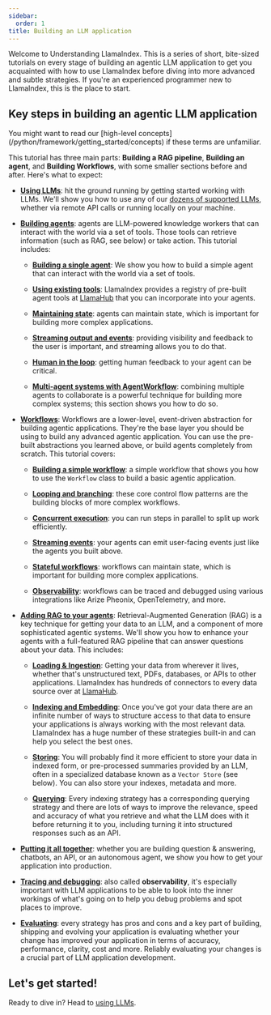 ```yaml
---
sidebar:
  order: 1
title: Building an LLM application
---
```


Welcome to Understanding LlamaIndex. This is a series of short, bite-sized tutorials on every stage of building an agentic LLM application to get you acquainted with how to use LlamaIndex before diving into more advanced and subtle strategies. If you're an experienced programmer new to LlamaIndex, this is the place to start.

## Key steps in building an agentic LLM application

<Aside type="tip">
  You might want to read our [high-level
  concepts](/python/framework/getting_started/concepts) if these terms are
  unfamiliar.
</Aside>

This tutorial has three main parts: **Building a RAG pipeline**, **Building an agent**, and **Building Workflows**, with some smaller sections before and after. Here's what to expect:

- **[Using LLMs](/python/framework/understanding/using_llms)**: hit the ground running by getting started working with LLMs. We'll show you how to use any of our [dozens of supported LLMs](/python/framework/module_guides/models/llms/modules), whether via remote API calls or running locally on your machine.

- **[Building agents](/python/framework/understanding/agent)**: agents are LLM-powered knowledge workers that can interact with the world via a set of tools. Those tools can retrieve information (such as RAG, see below) or take action. This tutorial includes:

  - **[Building a single agent](/python/framework/understanding/agent)**: We show you how to build a simple agent that can interact with the world via a set of tools.

  - **[Using existing tools](/python/framework/understanding/agent/tools)**: LlamaIndex provides a registry of pre-built agent tools at [LlamaHub](https://llamahub.ai/) that you can incorporate into your agents.

  - **[Maintaining state](/python/framework/understanding/agent/state)**: agents can maintain state, which is important for building more complex applications.

  - **[Streaming output and events](/python/framework/understanding/agent/streaming)**: providing visibility and feedback to the user is important, and streaming allows you to do that.

  - **[Human in the loop](/python/framework/understanding/agent/human_in_the_loop)**: getting human feedback to your agent can be critical.

  - **[Multi-agent systems with AgentWorkflow](/python/framework/understanding/agent/multi_agent)**: combining multiple agents to collaborate is a powerful technique for building more complex systems; this section shows you how to do so.

- **[Workflows](/python/framework/understanding/workflows)**: Workflows are a lower-level, event-driven abstraction for building agentic applications. They're the base layer you should be using to build any advanced agentic application. You can use the pre-built abstractions you learned above, or build agents completely from scratch. This tutorial covers:

  - **[Building a simple workflow](/python/framework/understanding/workflows)**: a simple workflow that shows you how to use the `Workflow` class to build a basic agentic application.

  - **[Looping and branching](/python/framework/understanding/workflows/branches_and_loops)**: these core control flow patterns are the building blocks of more complex workflows.

  - **[Concurrent execution](/python/framework/understanding/workflows/concurrent_execution)**: you can run steps in parallel to split up work efficiently.

  - **[Streaming events](/python/framework/understanding/workflows/stream)**: your agents can emit user-facing events just like the agents you built above.

  - **[Stateful workflows](/python/framework/understanding/workflows/state)**: workflows can maintain state, which is important for building more complex applications.

  - **[Observability](/python/framework/understanding/workflows/observability)**: workflows can be traced and debugged using various integrations like Arize Pheonix, OpenTelemetry, and more.

- **[Adding RAG to your agents](/python/framework/understanding/rag)**: Retrieval-Augmented Generation (RAG) is a key technique for getting your data to an LLM, and a component of more sophisticated agentic systems. We'll show you how to enhance your agents with a full-featured RAG pipeline that can answer questions about your data. This includes:

  - **[Loading & Ingestion](/python/framework/understanding/rag/loading)**: Getting your data from wherever it lives, whether that's unstructured text, PDFs, databases, or APIs to other applications. LlamaIndex has hundreds of connectors to every data source over at [LlamaHub](https://llamahub.ai/).

  - **[Indexing and Embedding](/python/framework/understanding/rag/indexing)**: Once you've got your data there are an infinite number of ways to structure access to that data to ensure your applications is always working with the most relevant data. LlamaIndex has a huge number of these strategies built-in and can help you select the best ones.

  - **[Storing](/python/framework/understanding/rag/storing)**: You will probably find it more efficient to store your data in indexed form, or pre-processed summaries provided by an LLM, often in a specialized database known as a `Vector Store` (see below). You can also store your indexes, metadata and more.

  - **[Querying](/python/framework/understanding/rag/querying)**: Every indexing strategy has a corresponding querying strategy and there are lots of ways to improve the relevance, speed and accuracy of what you retrieve and what the LLM does with it before returning it to you, including turning it into structured responses such as an API.

- **[Putting it all together](/python/framework/understanding/putting_it_all_together)**: whether you are building question & answering, chatbots, an API, or an autonomous agent, we show you how to get your application into production.

- **[Tracing and debugging](/python/framework/understanding/tracing_and_debugging/tracing_and_debugging)**: also called **observability**, it's especially important with LLM applications to be able to look into the inner workings of what's going on to help you debug problems and spot places to improve.

- **[Evaluating](/python/framework/understanding/evaluating/evaluating)**: every strategy has pros and cons and a key part of building, shipping and evolving your application is evaluating whether your change has improved your application in terms of accuracy, performance, clarity, cost and more. Reliably evaluating your changes is a crucial part of LLM application development.

## Let's get started!

Ready to dive in? Head to [using LLMs](/python/framework/understanding/using_llms).
